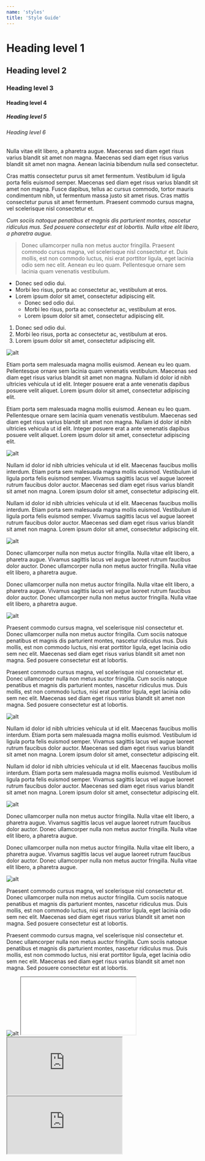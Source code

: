 ```yaml
---
name: 'styles'
title: 'Style Guide'
---
```


# Heading level 1
## Heading level 2
### Heading level 3
#### Heading level 4
##### Heading level 5
###### Heading level 6

Nulla vitae elit libero, a pharetra augue. Maecenas sed diam eget risus varius blandit sit amet non magna. Maecenas sed diam eget risus varius blandit sit amet non magna. Aenean lacinia bibendum nulla sed consectetur.

Cras mattis consectetur purus sit amet fermentum. Vestibulum id ligula porta felis euismod semper. Maecenas sed diam eget risus varius blandit sit amet non magna. Fusce dapibus, tellus ac cursus commodo, tortor mauris condimentum nibh, ut fermentum massa justo sit amet risus. Cras mattis consectetur purus sit amet fermentum. Praesent commodo cursus magna, vel scelerisque nisl consectetur et.

*Cum sociis natoque penatibus et magnis dis parturient montes, nascetur ridiculus mus.*
_Sed posuere consectetur est at lobortis._
_*Nulla vitae elit libero, a pharetra augue.*_

> Donec ullamcorper nulla non metus auctor fringilla. Praesent commodo cursus magna, vel scelerisque nisl consectetur et. Duis mollis, est non commodo luctus, nisi erat porttitor ligula, eget lacinia odio sem nec elit. Aenean eu leo quam. Pellentesque ornare sem lacinia quam venenatis vestibulum.

- Donec sed odio dui.
- Morbi leo risus, porta ac consectetur ac, vestibulum at eros.
- Lorem ipsum dolor sit amet, consectetur adipiscing elit.
  - Donec sed odio dui.
  - Morbi leo risus, porta ac consectetur ac, vestibulum at eros.
  - Lorem ipsum dolor sit amet, consectetur adipiscing elit.

1. Donec sed odio dui.
2. Morbi leo risus, porta ac consectetur ac, vestibulum at eros.
3. Lorem ipsum dolor sit amet, consectetur adipiscing elit.

<!-- TODO find something other than my dumb face to put here, maybe Ollie -->

<img src="/images/uploads/headshot_2017.jpg" alt="alt" title="title" data-caption="full image" data-align="full" data-small="" />

Etiam porta sem malesuada magna mollis euismod. Aenean eu leo quam. Pellentesque ornare sem lacinia quam venenatis vestibulum. Maecenas sed diam eget risus varius blandit sit amet non magna. Nullam id dolor id nibh ultricies vehicula ut id elit. Integer posuere erat a ante venenatis dapibus posuere velit aliquet. Lorem ipsum dolor sit amet, consectetur adipiscing elit.

Etiam porta sem malesuada magna mollis euismod. Aenean eu leo quam. Pellentesque ornare sem lacinia quam venenatis vestibulum. Maecenas sed diam eget risus varius blandit sit amet non magna. Nullam id dolor id nibh ultricies vehicula ut id elit. Integer posuere erat a ante venenatis dapibus posuere velit aliquet. Lorem ipsum dolor sit amet, consectetur adipiscing elit.

<img src="/images/uploads/headshot_2017.jpg" alt="alt" title="title" data-caption="centered image, small" data-align="center" data-small="true" />

Nullam id dolor id nibh ultricies vehicula ut id elit. Maecenas faucibus mollis interdum. Etiam porta sem malesuada magna mollis euismod. Vestibulum id ligula porta felis euismod semper. Vivamus sagittis lacus vel augue laoreet rutrum faucibus dolor auctor. Maecenas sed diam eget risus varius blandit sit amet non magna. Lorem ipsum dolor sit amet, consectetur adipiscing elit.

Nullam id dolor id nibh ultricies vehicula ut id elit. Maecenas faucibus mollis interdum. Etiam porta sem malesuada magna mollis euismod. Vestibulum id ligula porta felis euismod semper. Vivamus sagittis lacus vel augue laoreet rutrum faucibus dolor auctor. Maecenas sed diam eget risus varius blandit sit amet non magna. Lorem ipsum dolor sit amet, consectetur adipiscing elit.

<img src="/images/uploads/headshot_2017.jpg" alt="alt" title="title" data-caption="left image, small" data-align="left" data-small="true" />

Donec ullamcorper nulla non metus auctor fringilla. Nulla vitae elit libero, a pharetra augue. Vivamus sagittis lacus vel augue laoreet rutrum faucibus dolor auctor. Donec ullamcorper nulla non metus auctor fringilla. Nulla vitae elit libero, a pharetra augue.

Donec ullamcorper nulla non metus auctor fringilla. Nulla vitae elit libero, a pharetra augue. Vivamus sagittis lacus vel augue laoreet rutrum faucibus dolor auctor. Donec ullamcorper nulla non metus auctor fringilla. Nulla vitae elit libero, a pharetra augue.

<img src="/images/uploads/headshot_2017.jpg" alt="alt" title="title" data-caption="right image, small" data-align="right" data-small="true" />

Praesent commodo cursus magna, vel scelerisque nisl consectetur et. Donec ullamcorper nulla non metus auctor fringilla. Cum sociis natoque penatibus et magnis dis parturient montes, nascetur ridiculus mus. Duis mollis, est non commodo luctus, nisi erat porttitor ligula, eget lacinia odio sem nec elit. Maecenas sed diam eget risus varius blandit sit amet non magna. Sed posuere consectetur est at lobortis.

Praesent commodo cursus magna, vel scelerisque nisl consectetur et. Donec ullamcorper nulla non metus auctor fringilla. Cum sociis natoque penatibus et magnis dis parturient montes, nascetur ridiculus mus. Duis mollis, est non commodo luctus, nisi erat porttitor ligula, eget lacinia odio sem nec elit. Maecenas sed diam eget risus varius blandit sit amet non magna. Sed posuere consectetur est at lobortis.

<img src="/images/uploads/headshot_2017.jpg" alt="alt" title="title" data-caption="centered image" data-align="center" data-small="" />

Nullam id dolor id nibh ultricies vehicula ut id elit. Maecenas faucibus mollis interdum. Etiam porta sem malesuada magna mollis euismod. Vestibulum id ligula porta felis euismod semper. Vivamus sagittis lacus vel augue laoreet rutrum faucibus dolor auctor. Maecenas sed diam eget risus varius blandit sit amet non magna. Lorem ipsum dolor sit amet, consectetur adipiscing elit.

Nullam id dolor id nibh ultricies vehicula ut id elit. Maecenas faucibus mollis interdum. Etiam porta sem malesuada magna mollis euismod. Vestibulum id ligula porta felis euismod semper. Vivamus sagittis lacus vel augue laoreet rutrum faucibus dolor auctor. Maecenas sed diam eget risus varius blandit sit amet non magna. Lorem ipsum dolor sit amet, consectetur adipiscing elit.

<img src="/images/uploads/headshot_2017.jpg" alt="alt" title="title" data-caption="left image" data-align="left" data-small="" />

Donec ullamcorper nulla non metus auctor fringilla. Nulla vitae elit libero, a pharetra augue. Vivamus sagittis lacus vel augue laoreet rutrum faucibus dolor auctor. Donec ullamcorper nulla non metus auctor fringilla. Nulla vitae elit libero, a pharetra augue.

Donec ullamcorper nulla non metus auctor fringilla. Nulla vitae elit libero, a pharetra augue. Vivamus sagittis lacus vel augue laoreet rutrum faucibus dolor auctor. Donec ullamcorper nulla non metus auctor fringilla. Nulla vitae elit libero, a pharetra augue.

<img src="/images/uploads/headshot_2017.jpg" alt="alt" title="title" data-caption="right image" data-align="right" data-small="" />

Praesent commodo cursus magna, vel scelerisque nisl consectetur et. Donec ullamcorper nulla non metus auctor fringilla. Cum sociis natoque penatibus et magnis dis parturient montes, nascetur ridiculus mus. Duis mollis, est non commodo luctus, nisi erat porttitor ligula, eget lacinia odio sem nec elit. Maecenas sed diam eget risus varius blandit sit amet non magna. Sed posuere consectetur est at lobortis.

Praesent commodo cursus magna, vel scelerisque nisl consectetur et. Donec ullamcorper nulla non metus auctor fringilla. Cum sociis natoque penatibus et magnis dis parturient montes, nascetur ridiculus mus. Duis mollis, est non commodo luctus, nisi erat porttitor ligula, eget lacinia odio sem nec elit. Maecenas sed diam eget risus varius blandit sit amet non magna. Sed posuere consectetur est at lobortis.

<img src="/images/uploads/headshot_2017.jpg" alt="alt" title="title" data-caption="" data-align="full" data-small="" />

<iframe data-aspect-ratio="full" title="T  E  X  T    E  F  F  E  C  T" src="//codepen.io/ryanfiller/embed/OJLgqMB" loading="lazy"></iframe>

<iframe data-aspect-ratio="16/9" title="lofi hip hop radio" src="https://www.youtube-nocookie.com/embed/hHW1oY26kxQ" loading="lazy"></iframe>

<iframe data-aspect-ratio="4/3" title="kraft mac and cheese" src="https://www.youtube-nocookie.com/embed/JbikMQ8Xl2c" loading="lazy"></iframe>
